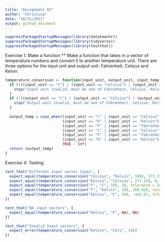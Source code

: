 ```yaml
---
title: "Assignment B1"
author: "Christina"
date: "10/31/2021"
output: github_document
---
```


```r
suppressPackageStartupMessages(library(datateachr)) 
suppressPackageStartupMessages(library(tidyverse))
suppressPackageStartupMessages(library(testthat))
```

Exercise 1: Make a function
** Make a function that takes in a vector of temperature numbers and convert it to another temperature unit. There are three options for the input unit and output unit: Fahrenheit, Celsius and Kelvin.
```r
temperature_conversion <- function(input_unit, output_unit, input_temp) {
  if (!((input_unit == "C") | (input_unit == "Celsius") | (input_unit == "K") | (input_unit == "Kelvin") | (input_unit == "F") | (input_unit == "Fahrenheit"))) {
    stop("Input unit invalid, must be one of Fahrenheit, Celsius, Kelvin or F, C, K")
  }
  if (!((output_unit == "C") | (output_unit == "Celsius") | (output_unit == "K") | (output_unit == "Kelvin") | (output_unit == "F") | (output_unit == "Fahrenheit"))) {
    stop("Output unit invalid, must be one of Fahrenheit, Celsius, Kelvin or F, C, K")
  }
  
  output_temp = case_when((input_unit == "C" | input_unit == "Celsius") & (output_unit == "K" | (output_unit == "Kelvin")) ~ input_temp + 273.15,
                          (input_unit == "K" | input_unit == "Kelvin") & (output_unit == "C" | (output_unit == "Celsius")) ~ input_temp - 273.15,
                          (input_unit == "F" | input_unit == "Fahrenheit") & (output_unit == "C" | (output_unit == "Celsius")) ~ (input_temp - 32) * 5 / 9,
                          (input_unit == "C" | input_unit == "Celsius") & (output_unit == "F" | (output_unit == "Fahrenheit")) ~ (input_temp * 9 / 5) + 32,
                          (input_unit == "F" | input_unit == "Fahrenheit") & (output_unit == "K" | (output_unit == "Kelvin")) ~ (input_temp - 32) * 5 / 9 + 273.15,
                          (input_unit == "K" | input_unit == "Kelvin") & (output_unit == "F" | (output_unit == "Fahrenheit")) ~ ((input_temp - 273.15) * 9 / 5) + 32,
                          TRUE ~ Inf)
  return (output_temp)
}
``` 

Exercise 4: Testing
```r
test_that("Different input vector types", {
  expect_equal(temperature_conversion("Celsius", "Kelvin", 100), 373.15 , tolerance = 1e-4)
  expect_equal(temperature_conversion("Kelvin", "Celsius", 273.15), 0, tolerance = 1e-4)
  expect_equal(temperature_conversion("F", "C", 50), 10, tolerance = 1e-4)
  expect_equal(temperature_conversion("F", "Kelvin", 10), 260.928, tolerance = 1e-4)
  expect_equal(temperature_conversion("Kelvin", "F", 10), -441.67, tolerance = 1e-4)
})

test_that("NA input vectors", {
  expect_equal(temperature_conversion("Kelvin", "F", NA), NA)
})

test_that("Invalid Input vectors", {
  expect_error(temperature_conversion("Kelvin", "Cels", 10))
})

```

